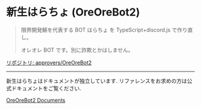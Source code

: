 # 新生はらちょ (OreOreBot2)

> 限界開発鯖を代表する BOT はらちょ を TypeScript+discord.js で作り直し。
>
> オレオレ BOT です。別に詐欺とかはしません。

[リポジトリ: approvers/OreOreBot2](https://github.com/approvers/OreOreBot2)

----

新生はらちょはドキュメントが独立しています. リファレンスをお求めの方は公式ドキュメントをご覧ください.

[OreOreBot2 Documents](https://haracho.approvers.dev/)

